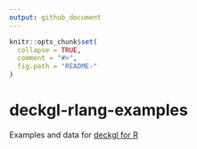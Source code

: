 ```yaml
---
output: github_document
---
```


<!-- README.md is generated from README.Rmd. Please edit that file -->

```r
knitr::opts_chunk$set(
  collapse = TRUE,
  comment = "#>",
  fig.path = "README-"
)
```

# deckgl-rlang-examples

Examples and data for [deckgl for R](https://github.com/crazycapivara/deckgl)
